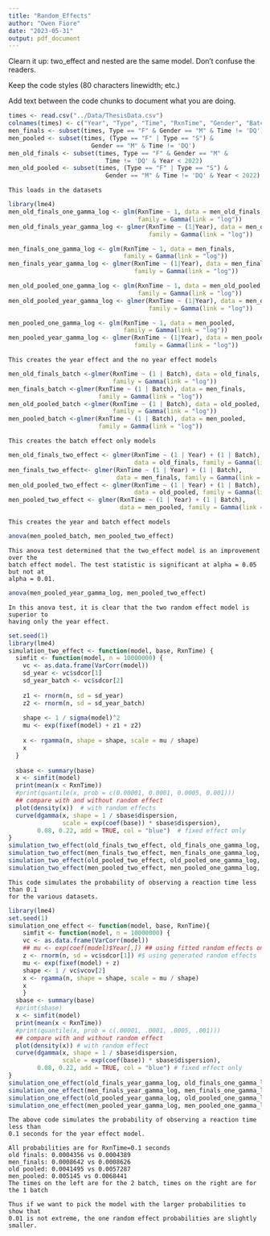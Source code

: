 ```yaml
---
title: "Random_Effects"
author: "Owen Fiore"
date: "2023-05-31"
output: pdf_document
---
```



Clearn it up: two_effect and nested are the same model. Don't confuse the readers.

Keep the code styles (80 characters linewidth; etc.)

Add text between the code chunks to document what you are doing.


```r
times <- read.csv("../Data/ThesisData.csv")
colnames(times) <- c("Year", "Type", "Time", "RxnTime", "Gender", "Batch")
men_finals <- subset(times, Type == "F" & Gender == "M" & Time != 'DQ')
men_pooled <- subset(times, (Type == "F" | Type == "S") & 
                       Gender == "M" & Time != 'DQ')
men_old_finals <- subset(times, Type == "F" & Gender == "M" & 
                           Time != 'DQ' & Year < 2022)
men_old_pooled <- subset(times, (Type == "F" | Type == "S") & 
                           Gender == "M" & Time != 'DQ' & Year < 2022)
```
```{}
This loads in the datasets
```



```r
library(lme4)
men_old_finals_one_gamma_log <- glm(RxnTime ~ 1, data = men_old_finals, 
                                    family = Gamma(link = "log"))
men_old_finals_year_gamma_log <- glmer(RxnTime ~ (1|Year), data = men_old_finals, 
                                       family = Gamma(link = "log"))

men_finals_one_gamma_log <- glm(RxnTime ~ 1, data = men_finals, 
                                family = Gamma(link = "log"))
men_finals_year_gamma_log <- glmer(RxnTime ~ (1|Year), data = men_finals, 
                                   family = Gamma(link = "log"))

men_old_pooled_one_gamma_log <- glm(RxnTime ~ 1, data = men_old_pooled, 
                                    family = Gamma(link = "log"))
men_old_pooled_year_gamma_log <- glmer(RxnTime ~ (1|Year), data = men_old_pooled, 
                                       family = Gamma(link = "log"))

men_pooled_one_gamma_log <- glm(RxnTime ~ 1, data = men_pooled, 
                                family = Gamma(link = "log"))
men_pooled_year_gamma_log <- glmer(RxnTime ~ (1|Year), data = men_pooled, 
                                   family = Gamma(link = "log"))

```
```{}
This creates the year effect and the no year effect models
```


```r
men_old_finals_batch <-glmer(RxnTime ~ (1 | Batch), data = old_finals, 
                             family = Gamma(link = "log"))
men_finals_batch <-glmer(RxnTime ~ (1 | Batch), data = men_finals, 
                         family = Gamma(link = "log"))
men_old_pooled_batch <-glmer(RxnTime ~ (1 | Batch), data = old_pooled, 
                             family = Gamma(link = "log"))
men_pooled_batch <-glmer(RxnTime ~ (1 | Batch), data = men_pooled, 
                         family = Gamma(link = "log"))
```
```{}
This creates the batch effect only models
```



```r
men_old_finals_two_effect <- glmer(RxnTime ~ (1 | Year) + (1 | Batch), 
                                   data = old_finals, family = Gamma(link = "log"))
men_finals_two_effect<- glmer(RxnTime ~ (1 | Year) + (1 | Batch), 
                              data = men_finals, family = Gamma(link = "log"))
men_old_pooled_two_effect <- glmer(RxnTime ~ (1 | Year) + (1 | Batch), 
                                   data = old_pooled, family = Gamma(link = "log"))
men_pooled_two_effect <- glmer(RxnTime ~ (1 | Year) + (1 | Batch), 
                               data = men_pooled, family = Gamma(link = "log"))
```
```{}
This creates the year and batch effect models
```



```r
anova(men_pooled_batch, men_pooled_two_effect)
```
```{}
This anova test determined that the two_effect model is an improvement over the
batch effect model. The test statistic is significant at alpha = 0.05 but not at
alpha = 0.01.
```




```r
anova(men_pooled_year_gamma_log, men_pooled_two_effect)
```
```{}
In this anova test, it is clear that the two random effect model is superior to
having only the year effect.
```


```r
set.seed(1)
library(lme4)
simulation_two_effect <- function(model, base, RxnTime) {
  simfit <- function(model, n = 10000000) {
    vc <- as.data.frame(VarCorr(model))
    sd_year <- vc$sdcor[1]
    sd_year_batch <- vc$sdcor[2]
    
    z1 <- rnorm(n, sd = sd_year)
    z2 <- rnorm(n, sd = sd_year_batch)
    
    shape <- 1 / sigma(model)^2
    mu <- exp(fixef(model) + z1 + z2)
    
    x <- rgamma(n, shape = shape, scale = mu / shape)
    x
  }
  
  sbase <- summary(base)
  x <- simfit(model)
  print(mean(x < RxnTime))
  #print(quantile(x, prob = c(0.00001, 0.0001, 0.0005, 0.001)))
  ## compare with and without random effect
  plot(density(x))  # with random effects
  curve(dgamma(x, shape = 1 / sbase$dispersion, 
               scale = exp(coef(base)) * sbase$dispersion), 
        0.08, 0.22, add = TRUE, col = "blue")  # fixed effect only
}
simulation_two_effect(old_finals_two_effect, old_finals_one_gamma_log, 0.1)
simulation_two_effect(men_finals_two_effect, men_finals_one_gamma_log, 0.1)
simulation_two_effect(old_pooled_two_effect, old_pooled_one_gamma_log, 0.1)
simulation_two_effect(men_pooled_two_effect, men_pooled_one_gamma_log, 0.1)
```


```{}
This code simulates the probability of observing a reaction time less than 0.1
for the various datasets.
```


```r
library(lme4)
set.seed(1)
simulation_one_effect <- function(model, base, RxnTime){
    simfit <- function(model, n = 10000000) {
    vc <- as.data.frame(VarCorr(model))
    ## mu <- exp(coef(model)$Year[,]) ## using fitted random effects only
    z <- rnorm(n, sd = vc$sdcor[1]) #$ using generated random effects
    mu <- exp(fixef(model) + z)
    shape <- 1 / vc$vcov[2]
    x <- rgamma(n, shape = shape, scale = mu / shape)
    x
    }
  sbase <- summary(base)
  #print(sbase)
  x <- simfit(model)
  print(mean(x < RxnTime))
  #print(quantile(x, prob = c(.00001, .0001, .0005, .001)))
  ## compare with and without random effect
  plot(density(x)) # with random effect
  curve(dgamma(x, shape = 1 / sbase$dispersion, 
               scale = exp(coef(base)) * sbase$dispersion), 
        0.08, 0.22, add = TRUE, col = "blue") # fixed effect only
}
simulation_one_effect(old_finals_year_gamma_log, old_finals_one_gamma_log, 0.1)
simulation_one_effect(men_finals_year_gamma_log, men_finals_one_gamma_log, 0.1)
simulation_one_effect(old_pooled_year_gamma_log, old_pooled_one_gamma_log, 0.1)
simulation_one_effect(men_pooled_year_gamma_log, men_pooled_one_gamma_log, 0.1)
```

```{}
The above code simulates the probability of observing a reaction time less than
0.1 seconds for the year effect model.
```


```{}
All probabilities are for RxnTime=0.1 seconds
old finals: 0.0004356 vs 0.0004389
men_finals: 0.0008642 vs 0.0008626
old pooled: 0.0041495 vs 0.0057287
men_pooled: 0.005145 vs 0.0068441
The times on the left are for the 2 batch, times on the right are for the 1 batch

Thus if we want to pick the model with the larger probabilities to show that 
0.01 is not extreme, the one random effect probabilities are slightly smaller.
```

